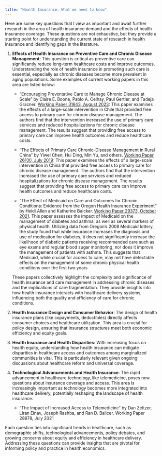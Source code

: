 ```yaml
---
title: "Health Insurance: What we need to know"
---
```


Here are some key questions that I view as important and await further research in the area of health insurance demand and the effects of health insurance coverage. These questions are not exhaustive, but they provide a starting point for understanding the current state of research in health insurance and identifying gaps in the literature.

1. **Effects of Health Insurance on Preventive Care and Chronic Disease Management**: This question is critical as preventive care can significantly reduce long-term healthcare costs and improve outcomes. Understanding the role of health insurance in promoting such care is essential, especially as chronic diseases become more prevalent in aging populations. Some examples of current working papers in this area are listed below:
   
   - "Encouraging Preventative Care to Manage Chronic Disease at Scale" by Claire E. Boone, Pablo A. Celhay, Paul Gertler, and Tadeja Gracner. [Working Paper 31643, August 2023](https://www.nber.org/papers/w31643): This paper examines the effects of a large-scale intervention in Chile that provided free access to primary care for chronic disease management. The authors find that the intervention increased the use of primary care services and reduced hospitalizations for chronic disease management. The results suggest that providing free access to primary care can improve health outcomes and reduce healthcare costs.

   - "The Effects of Primary Care Chronic-Disease Management in Rural China" by Yiwei Chen, Hui Ding, Min Yu, and others. [Working Paper 26100, July 2019](https://www.nber.org/papers/w26100): This paper examines the effects of a large-scale intervention in China that provided free access to primary care for chronic disease management. The authors find that the intervention increased the use of primary care services and reduced hospitalizations for chronic disease management. The results suggest that providing free access to primary care can improve health outcomes and reduce healthcare costs.

    - "The Effect of Medicaid on Care and Outcomes for Chronic Conditions: Evidence from the Oregon Health Insurance Experiment" by Heidi Allen and Katherine Baicker. [Working Paper 29373, October 2021](https://www.nber.org/papers/w29373). This paper assesses the impact of Medicaid on the management of diabetes and asthma, as well as several markers of physical health. Utilizing data from Oregon’s 2008 Medicaid lottery, the study found that while insurance increases the diagnosis and use of medication for diabetes, it does not significantly increase the likelihood of diabetic patients receiving recommended care such as eye exams and regular blood sugar monitoring, nor does it improve the management of patients with asthma. This suggests that Medicaid, while crucial for access to care, may not have detectable effects on the management of some chronic physical health conditions over the first two years​

    These papers collectively highlight the complexity and significance of health insurance and care management in addressing chronic diseases and the implications of care fragmentation. They provide insights into how health insurance interacts with healthcare delivery systems, influencing both the quality and efficiency of care for chronic conditions.


2. **Health Insurance Design and Consumer Behavior**: The design of health insurance plans (like copayments, deductibles) directly affects consumer choices and healthcare utilization. This area is crucial for policy design, ensuring that insurance structures meet both economic efficiency and equity goals.

3. **Health Insurance and Health Disparities**: With increasing focus on health equity, understanding how health insurance can mitigate disparities in healthcare access and outcomes among marginalized communities is vital. This is particularly relevant given ongoing discussions about healthcare reform and universal coverage.

4. **Technological Advancements and Health Insurance**: The rapid advancement in healthcare technology, like telemedicine, poses new questions about insurance coverage and access. This area is increasingly important as technology becomes more integrated into healthcare delivery, potentially reshaping the landscape of health insurance.
    - "The Impact of Increased Access to Telemedicine" by Dan Zeltzer, Liran Einav, Joseph Rashba, and Ran D. Balicer. Working Paper 28978, July 2021

Each question ties into significant trends in healthcare, such as demographic shifts, technological advancements, policy debates, and growing concerns about equity and efficiency in healthcare delivery. Addressing these questions can provide insights that are pivotal for informing policy and practice in health economics.